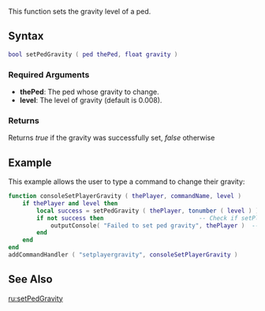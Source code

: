 
{{Server function}}
This function sets the gravity level of a ped.

==Syntax==
<syntaxhighlight lang="lua">
bool setPedGravity ( ped thePed, float gravity )
</syntaxhighlight>
{{OOP||[[/ped.md|ped]]:setGravity|gravity|getPedGravity}}

===Required Arguments===
*'''thePed''': The ped whose gravity to change.
*'''level''': The level of gravity (default is 0.008).

===Returns===
Returns ''true'' if the gravity was successfully set, ''false'' otherwise

==Example==
This example allows the user to type a command to change their gravity:
<syntaxhighlight lang="lua">
function consoleSetPlayerGravity ( thePlayer, commandName, level )
	if thePlayer and level then
		local success = setPedGravity ( thePlayer, tonumber ( level ) )  -- Set the gravity
		if not success then                           -- Check if setPlayerGravity was false (not successful)
			outputConsole( "Failed to set ped gravity", thePlayer )  -- If success is false, meaning gravity could not be set, this message will show
		end
	end
end
addCommandHandler ( "setplayergravity", consoleSetPlayerGravity )
</syntaxhighlight>

==See Also==
{{Ped functions}}
[[/ru:setPedGravity.md|ru:setPedGravity]]
